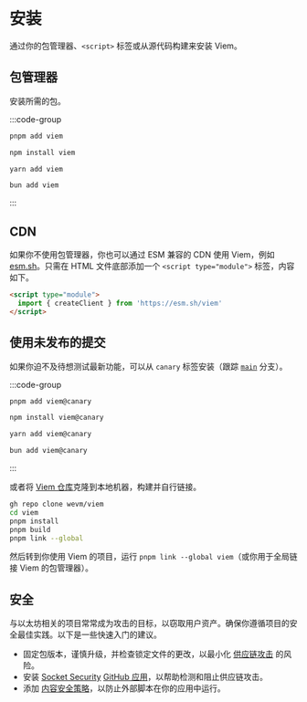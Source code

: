 # 安装

通过你的包管理器、`<script>` 标签或从源代码构建来安装 Viem。

## 包管理器

安装所需的包。

:::code-group
```bash [pnpm]
pnpm add viem
```

```bash [npm]
npm install viem
```

```bash [yarn]
yarn add viem
```

```bash [bun]
bun add viem
```
:::

## CDN

如果你不使用包管理器，你也可以通过 ESM 兼容的 CDN 使用 Viem，例如 [esm.sh](https://esm.sh)。只需在 HTML 文件底部添加一个 `<script type="module">` 标签，内容如下。

```html
<script type="module">
  import { createClient } from 'https://esm.sh/viem'
</script>
```

## 使用未发布的提交

如果你迫不及待想测试最新功能，可以从 `canary` 标签安装（跟踪 [`main`](https://github.com/wevm/viem/tree/main) 分支）。

:::code-group
```bash [pnpm]
pnpm add viem@canary
```

```bash [npm]
npm install viem@canary
```

```bash [yarn]
yarn add viem@canary
```

```bash [bun]
bun add viem@canary
```
:::

或者将 [Viem 仓库](https://github.com/wevm/viem)克隆到本地机器，构建并自行链接。

```bash
gh repo clone wevm/viem
cd viem
pnpm install
pnpm build
pnpm link --global
```

然后转到你使用 Viem 的项目，运行 `pnpm link --global viem`（或你用于全局链接 Viem 的包管理器）。

## 安全

与以太坊相关的项目常常成为攻击的目标，以窃取用户资产。确保你遵循项目的安全最佳实践。以下是一些快速入门的建议。

- 固定包版本，谨慎升级，并检查锁定文件的更改，以最小化 [供应链攻击](https://nodejs.org/en/guides/security/#supply-chain-attacks) 的风险。
- 安装 [Socket Security](https://socket.dev) [GitHub 应用](https://github.com/apps/socket-security)，以帮助检测和阻止供应链攻击。
- 添加 [内容安全策略](https://cheatsheetseries.owasp.org/cheatsheets/Content_Security_Policy_Cheat_Sheet.html)，以防止外部脚本在你的应用中运行。